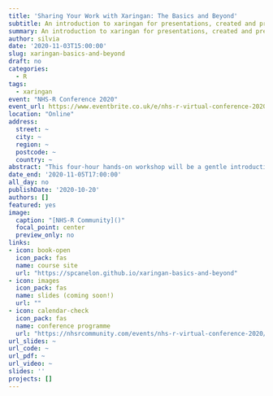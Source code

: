 ```yaml
---
title: 'Sharing Your Work with Xaringan: The Basics and Beyond'
subtitle: An introduction to xaringan for presentations, created and presented for the [NHS-R Community](https://nhsrcommunity.com/about/) [2020 Virtual Conference](https://nhsrcommunity.com/nhsr-conference-2020/)
summary: An introduction to xaringan for presentations, created and presented for the [NHS-R Community](https://nhsrcommunity.com/about/) [2020 Virtual Conference](https://nhsrcommunity.com/nhsr-conference-2020/)
author: silvia
date: '2020-11-03T15:00:00'
slug: xaringan-basics-and-beyond
draft: no
categories:
  - R
tags:
  - xaringan
event: "NHS-R Conference 2020"
event_url: https://www.eventbrite.co.uk/e/nhs-r-virtual-conference-2020-tickets-116861085653
location: "Online"
address:
  street: ~
  city: ~
  region: ~
  postcode: ~
  country: ~
abstract: "This four-hour hands-on workshop will be a gentle introduction to the xaringan package as a tool to create impressive presentation slides that can be deployed to the web for easy sharing. <br/><br/>Day 1 (Nov. 3, 3-5pm BST) will cover the nuts and bolts of creating presentation slides using xaringan and deploying them in HTML format for easy sharing with others. <br/><br/>Day 2 (Nov. 5, 3-5pm BST) will cover how to take your slides to the next level with the xaringanExtra package and how to customize slides with CSS.<br/><br/>This workshop is designed for R users already familiar with R Markdown and GitHub."
date_end: '2020-11-05T17:00:00'
all_day: no
publishDate: '2020-10-20'
authors: []
featured: yes
image:
  caption: "[NHS-R Community]()"
  focal_point: center
  preview_only: no
links:
- icon: book-open
  icon_pack: fas
  name: course site
  url: "https://spcanelon.github.io/xaringan-basics-and-beyond"
- icon: images
  icon_pack: fas
  name: slides (coming soon!)
  url: ""
- icon: calendar-check
  icon_pack: fas
  name: conference programme
  url: "https://nhsrcommunity.com/events/nhs-r-virtual-conference-2020/"
url_slides: ~
url_code: ~
url_pdf: ~
url_video: ~
slides: ''
projects: []
---
```

